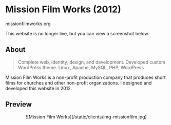# Mission Film Works (2012)
<Thick>missionfilmworks.org</Thick>

<Callout type='warning' emoji='⚠️'>
  This website is no longer live, but you can view a screenshot below.
</Callout>

## About

> Complete web, identity, design, and development. Developed custom WordPress theme. Linux, Apache, MySQL, PHP, WordPress

Mission Film Works is a non-profit production company that produces short films for churches and other non-profit organizations. I designed and developed this website in 2012.

## Preview

<Center>
	![Mission Film Works](/static/clients/img-missionfilm.jpg)
</Center>
